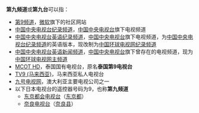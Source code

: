 '''第九频道'''或'''第九台'''可以指：

* [[第9频道|第9频道]]，[[微软|微软]]旗下的社区网站
* [[中国中央电视台纪录频道|中国中央电视台纪录频道]]，[[中国中央电视台|中国中央电视台]]旗下电视频道
* [[中国环球电视网纪录频道#历史|中国中央电视台英语纪录频道]]，[[中国中央电视台|中国中央电视台]]旗下电视频道，为[[中国中央电视台纪录频道|中国中央电视台纪录频道]]的英语版本，现改制为[[中国环球电视网纪录频道|中国环球电视网纪录频道]]
* [[中国中央电视台英语新闻频道|中国中央电视台英语新闻频道]]，[[中国中央电视台|中国中央电视台]]旗下曾存在的电视频道，现为[[中国环球电视网主频道|中国环球电视网主频道]]
* [[MCOT_HD|MCOT HD]]，泰国国有电视台，原名'''泰国第9电视台'''
* [[TV9_(马来西亚)|TV9 (马来西亚)]]，马来西亚私人电视台
* [[九号电视网|九号电视网]]，澳大利亚主要电视公司之一
* 以下日本电视台的遥控器号码为9，也称'''第九频道'''
** [[东京都会电视台|东京都会电视台]]（[[东京都|东京都]]）
** [[奈良电视台|奈良电视台]]（[[奈良县|奈良县]]）

{{disambig|cat=四字消歧义}}